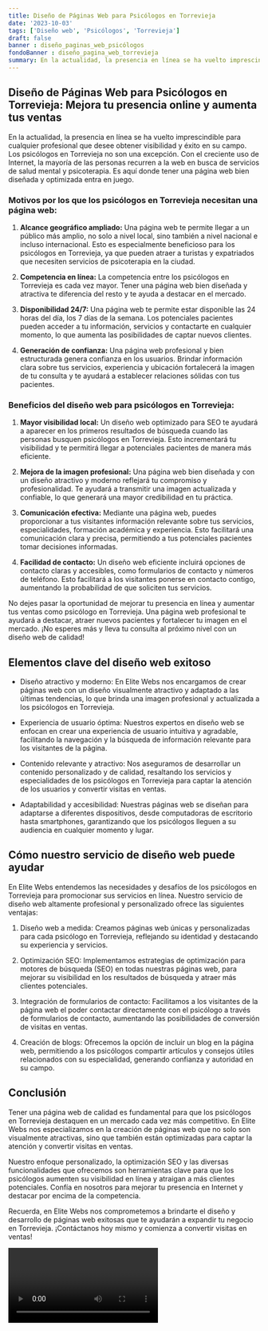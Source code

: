 ```yaml
---
title: Diseño de Páginas Web para Psicólogos en Torrevieja
date: '2023-10-03'
tags: ['Diseño web', 'Psicólogos', 'Torrevieja']
draft: false
banner : diseño_paginas_web_psicólogos
fondoBanner : diseño_pagina_web_torrevieja
summary: En la actualidad, la presencia en línea se ha vuelto imprescindible para cualquier profesional que desee obtener visibilidad y éxito en su campo. Los psicólogos en Torrevieja no son una excepción. Con el creciente uso de Internet, la mayoría de las personas recurren a la web en busca de servicios de salud mental y psicoterapia. Es aquí donde tener una página web bien diseñada y optimizada entra en juego.
---
```


## **Diseño de Páginas Web para Psicólogos en Torrevieja: Mejora tu presencia online y aumenta tus ventas**

En la actualidad, la presencia en línea se ha vuelto imprescindible para cualquier profesional que desee obtener visibilidad y éxito en su campo. Los psicólogos en Torrevieja no son una excepción. Con el creciente uso de Internet, la mayoría de las personas recurren a la web en busca de servicios de salud mental y psicoterapia. Es aquí donde tener una página web bien diseñada y optimizada entra en juego.

### **Motivos por los que los psicólogos en Torrevieja necesitan una página web:**

1. **Alcance geográfico ampliado:** Una página web te permite llegar a un público más amplio, no solo a nivel local, sino también a nivel nacional e incluso internacional. Esto es especialmente beneficioso para los psicólogos en Torrevieja, ya que pueden atraer a turistas y expatriados que necesiten servicios de psicoterapia en la ciudad.

2. **Competencia en línea:** La competencia entre los psicólogos en Torrevieja es cada vez mayor. Tener una página web bien diseñada y atractiva te diferencia del resto y te ayuda a destacar en el mercado.

3. **Disponibilidad 24/7:** Una página web te permite estar disponible las 24 horas del día, los 7 días de la semana. Los potenciales pacientes pueden acceder a tu información, servicios y contactarte en cualquier momento, lo que aumenta las posibilidades de captar nuevos clientes.

4. **Generación de confianza:** Una página web profesional y bien estructurada genera confianza en los usuarios. Brindar información clara sobre tus servicios, experiencia y ubicación fortalecerá la imagen de tu consulta y te ayudará a establecer relaciones sólidas con tus pacientes.

### **Beneficios del diseño web para psicólogos en Torrevieja:**

1. **Mayor visibilidad local:** Un diseño web optimizado para SEO te ayudará a aparecer en los primeros resultados de búsqueda cuando las personas busquen psicólogos en Torrevieja. Esto incrementará tu visibilidad y te permitirá llegar a potenciales pacientes de manera más eficiente.

2. **Mejora de la imagen profesional:** Una página web bien diseñada y con un diseño atractivo y moderno reflejará tu compromiso y profesionalidad. Te ayudará a transmitir una imagen actualizada y confiable, lo que generará una mayor credibilidad en tu práctica.

3. **Comunicación efectiva:** Mediante una página web, puedes proporcionar a tus visitantes información relevante sobre tus servicios, especialidades, formación académica y experiencia. Esto facilitará una comunicación clara y precisa, permitiendo a tus potenciales pacientes tomar decisiones informadas.

4. **Facilidad de contacto:** Un diseño web eficiente incluirá opciones de contacto claras y accesibles, como formularios de contacto y números de teléfono. Esto facilitará a los visitantes ponerse en contacto contigo, aumentando la probabilidad de que soliciten tus servicios.

No dejes pasar la oportunidad de mejorar tu presencia en línea y aumentar tus ventas como psicólogo en Torrevieja. Una página web profesional te ayudará a destacar, atraer nuevos pacientes y fortalecer tu imagen en el mercado. ¡No esperes más y lleva tu consulta al próximo nivel con un diseño web de calidad!

<GifSeo />

<Cta />

## Elementos clave del diseño web exitoso

- Diseño atractivo y moderno: En Elite Webs nos encargamos de crear páginas web con un diseño visualmente atractivo y adaptado a las últimas tendencias, lo que brinda una imagen profesional y actualizada a los psicólogos en Torrevieja.

- Experiencia de usuario óptima: Nuestros expertos en diseño web se enfocan en crear una experiencia de usuario intuitiva y agradable, facilitando la navegación y la búsqueda de información relevante para los visitantes de la página. 

- Contenido relevante y atractivo: Nos aseguramos de desarrollar un contenido personalizado y de calidad, resaltando los servicios y especialidades de los psicólogos en Torrevieja para captar la atención de los usuarios y convertir visitas en ventas.

- Adaptabilidad y accesibilidad: Nuestras páginas web se diseñan para adaptarse a diferentes dispositivos, desde computadoras de escritorio hasta smartphones, garantizando que los psicólogos lleguen a su audiencia en cualquier momento y lugar.

## Cómo nuestro servicio de diseño web puede ayudar

En Elite Webs entendemos las necesidades y desafíos de los psicólogos en Torrevieja para promocionar sus servicios en línea. Nuestro servicio de diseño web altamente profesional y personalizado ofrece las siguientes ventajas:

1. Diseño web a medida: Creamos páginas web únicas y personalizadas para cada psicólogo en Torrevieja, reflejando su identidad y destacando su experiencia y servicios.

2. Optimización SEO: Implementamos estrategias de optimización para motores de búsqueda (SEO) en todas nuestras páginas web, para mejorar su visibilidad en los resultados de búsqueda y atraer más clientes potenciales.

3. Integración de formularios de contacto: Facilitamos a los visitantes de la página web el poder contactar directamente con el psicólogo a través de formularios de contacto, aumentando las posibilidades de conversión de visitas en ventas.

4. Creación de blogs: Ofrecemos la opción de incluir un blog en la página web, permitiendo a los psicólogos compartir artículos y consejos útiles relacionados con su especialidad, generando confianza y autoridad en su campo.

## Conclusión

Tener una página web de calidad es fundamental para que los psicólogos en Torrevieja destaquen en un mercado cada vez más competitivo. En Elite Webs nos especializamos en la creación de páginas web que no solo son visualmente atractivas, sino que también están optimizadas para captar la atención y convertir visitas en ventas.

Nuestro enfoque personalizado, la optimización SEO y las diversas funcionalidades que ofrecemos son herramientas clave para que los psicólogos aumenten su visibilidad en línea y atraigan a más clientes potenciales. Confía en nosotros para mejorar tu presencia en Internet y destacar por encima de la competencia.

Recuerda, en Elite Webs nos comprometemos a brindarte el diseño y desarrollo de páginas web exitosas que te ayudarán a expandir tu negocio en Torrevieja. ¡Contáctanos hoy mismo y comienza a convertir visitas en ventas!

<Video />

<CtaBot job='Psicólogos' city='Torrevieja'/>

<Gmaps query='Torrevieja+españa+maps' />